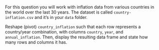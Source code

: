 For this question you will work with inflation data from various countries in the world over the last 30 years.
The dataset is called `country-inflation.csv` and it's in your `data` folder.

Reshape (pivot) `country_inflation` such that each row represents a country/year combination, with columns `country`, `year`, and `annual_inflation`.
Then, display the resulting data frame and state how many rows and columns it has.
